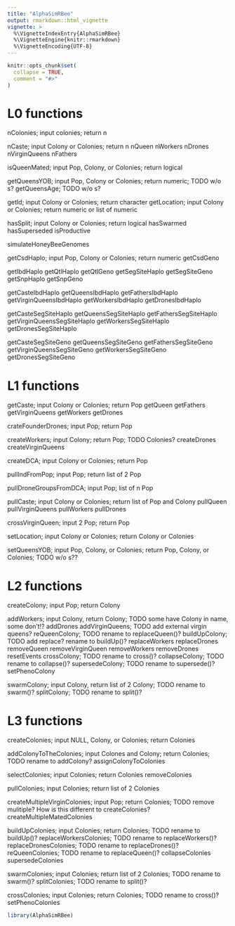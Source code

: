 ```yaml
---
title: "AlphaSimRBee"
output: rmarkdown::html_vignette
vignette: >
  %\VignetteIndexEntry{AlphaSimRBee}
  %\VignetteEngine{knitr::rmarkdown}
  %\VignetteEncoding{UTF-8}
---
```


```r
knitr::opts_chunk$set(
  collapse = TRUE,
  comment = "#>"
)
```

# L0 functions 

nColonies; input colonies; return n

nCaste; input Colony or Colonies; return n
nQueen
nWorkers 
nDrones 
nVirginQueens
nFathers

isQueenMated; input Pop, Colony, or Colonies; return logical

getQueensYOB; input Pop, Colony or Colonies; return numeric; TODO w/o s?
getQueensAge; TODO w/o s?

getId; input Colony or Colonies; return character
getLocation; input Colony or Colonies; return numeric or list of numeric

hasSplit; input Colony or Colonies; return logical
hasSwarmed
hasSuperseded
isProductive

simulateHoneyBeeGenomes

getCsdHaplo; input Pop, Colony or Colonies; return numeric
getCsdGeno

getIbdHaplo
getQtlHaplo
getQtlGeno
getSegSiteHaplo
getSegSiteGeno
getSnpHaplo
getSnpGeno

getCasteIbdHaplo
getQueensIbdHaplo
getFathersIbdHaplo
getVirginQueensIbdHaplo
getWorkersIbdHaplo
getDronesIbdHaplo

getCasteSegSiteHaplo
getQueensSegSiteHaplo
getFathersSegSiteHaplo
getVirginQueensSegSiteHaplo
getWorkersSegSiteHaplo
getDronesSegSiteHaplo

getCasteSegSiteGeno
getQueensSegSiteGeno
getFathersSegSiteGeno
getVirginQueensSegSiteGeno
getWorkersSegSiteGeno
getDronesSegSiteGeno

# L1 functions

getCaste; input Colony or Colonies; return Pop
getQueen
getFathers
getVirginQueens
getWorkers
getDrones

crateFounderDrones; input Pop; return Pop

createWorkers; input Colony; return Pop; TODO Colonies?
createDrones
createVirginQueens

createDCA; input Colony or Colonies; return Pop

pullIndFromPop; input Pop; return list of 2 Pop

pullDroneGroupsFromDCA; input Pop; list of n Pop

pullCaste; input Colony or Colonies; return list of Pop and Colony
pullQueen
pullVirginQueens
pullWorkers
pullDrones

crossVirginQueen; input 2 Pop; return Pop

setLocation; input Colony or Colonies; return Colony or Colonies

setQueensYOB; input Pop, Colony, or Colonies; return Pop, Colony, or Colonies; TODO w/o s??

# L2 functions

createColony; input Pop; return Colony

addWorkers; input Colony, return Colony; TODO some have Colony in name, some don't!?
addDrones
addVirginQueens; TODO add external virgin queens?
reQueenColony; TODO rename to replaceQueen()?
buildUpColony; TODO add replace? rename to buildUp()?
replaceWorkers
replaceDrones
removeQueen
removeVirginQueen
removeWorkers
removeDrones
resetEvents
crossColony; TODO rename to cross()?
collapseColony; TODO rename to collapse()?
supersedeColony; TODO rename to supersede()?
setPhenoColony

swarmColony; input Colony, return list of 2 Colony; TODO rename to swarm()?
splitColony; TODO rename to split()?

# L3 functions

createColonies; input NULL, Colony, or Colonies; return Colonies

addColonyToTheColonies; input Colones and Colony; return Colonies; TODO rename to addColony?
assignColonyToColonies

selectColonies; input Colonies; return Colonies
removeColonies

pullColonies; input Colonies; return list of 2 Colonies

createMultipleVirginColonies; input Pop; return Colonies; TODO remove mulitiple? How is this different to createColonies?
createMultipleMatedColonies

buildUpColonies; input Colonies; return Colonies; TODO rename to buildUp()?
replaceWorkersColonies; TODO rename to replaceWorkers()?
replaceDronesColonies; TODO rename to replaceDrones()?
reQueenColonies; TODO rename to replaceQueen()?
collapseColonies
supersedeColonies

swarmColonies; input Colonies; return list of 2 Colonies; TODO rename to swarm()?
splitColonies; TODO rename to split()?

crossColonies; input Colonies; return Colonies; TODO rename to cross()?
setPhenoColonies

```r
library(AlphaSimRBee)
```
